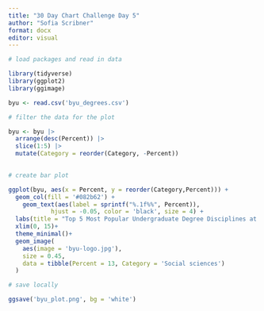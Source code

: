 ```yaml
---
title: "30 Day Chart Challenge Day 5"
author: "Sofia Scribner"
format: docx
editor: visual
---
```


```r

# load packages and read in data

library(tidyverse)
library(ggplot2)
library(ggimage)

byu <- read.csv('byu_degrees.csv')
```

```r

# filter the data for the plot

byu <- byu |>
  arrange(desc(Percent)) |>
  slice(1:5) |>
  mutate(Category = reorder(Category, -Percent))
  
```

```r

# create bar plot

ggplot(byu, aes(x = Percent, y = reorder(Category,Percent))) +
  geom_col(fill = '#082b62') +
    geom_text(aes(label = sprintf("%.1f%%", Percent)), 
            hjust = -0.05, color = 'black', size = 4) + 
  labs(title = "Top 5 Most Popular Undergraduate Degree Disciplines at BYU", x= "Percent of Degrees Awarded", y = '') +
  xlim(0, 15)+
  theme_minimal()+
  geom_image(
    aes(image = 'byu-logo.jpg'), 
    size = 0.45, 
    data = tibble(Percent = 13, Category = 'Social sciences')
  )

# save locally

ggsave('byu_plot.png', bg = 'white')
```

